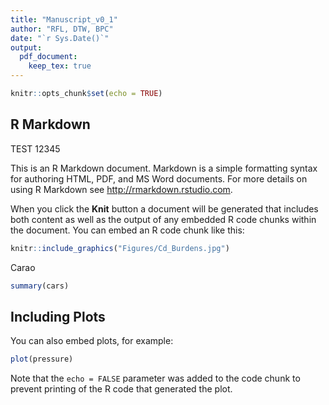 ```yaml
---
title: "Manuscript_v0_1"
author: "RFL, DTW, BPC"
date: "`r Sys.Date()`"
output:
  pdf_document:
    keep_tex: true
---
```


```r
knitr::opts_chunk$set(echo = TRUE)
```

## R Markdown

TEST 12345

This is an R Markdown document. Markdown is a simple formatting syntax for authoring HTML, PDF, and MS Word documents. For more details on using R Markdown see <http://rmarkdown.rstudio.com>.

When you click the **Knit** button a document will be generated that includes both content as well as the output of any embedded R code chunks within the document. You can embed an R code chunk like this:

```r
knitr::include_graphics("Figures/Cd_Burdens.jpg")
```

Carao

```r
summary(cars)
```

## Including Plots

You can also embed plots, for example:

```r
plot(pressure)
```

Note that the `echo = FALSE` parameter was added to the code chunk to prevent printing of the R code that generated the plot.
